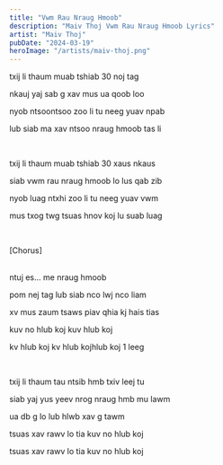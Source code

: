 ```yaml
---
title: "Vwm Rau Nraug Hmoob"
description: "Maiv Thoj Vwm Rau Nraug Hmoob Lyrics"
artist: "Maiv Thoj"
pubDate: "2024-03-19"
heroImage: "/artists/maiv-thoj.png"
---
```


txij li thaum muab tshiab 30 noj tag

nkauj yaj sab g xav mus ua qoob loo

nyob ntsoontsoo zoo li tu neeg yuav npab

lub siab ma xav ntsoo nraug hmoob tas li

<br />

txij li thaum muab tshiab 30 xaus nkaus

siab vwm rau nraug hmoob lo lus qab zib

nyob luag ntxhi zoo li tu neeg yuav vwm

mus txog twg tsuas hnov koj lu suab luag

<br />

[Chorus]

<br />
ntuj es... me nraug hmoob

pom nej tag lub siab nco lwj nco liam

xv mus zaum tsaws piav qhia kj hais tias

kuv no hlub koj kuv hlub koj

kv hlub koj kv hlub kojhlub koj 1 leeg

<br />

txij li thaum tau ntsib hmb txiv leej tu

siab yaj yus yeev nrog nraug hmb mu lawm

ua db g lo lub hlwb xav g tawm

tsuas xav rawv lo tia kuv no hlub koj

tsuas xav rawv lo tia kuv no hlub koj
